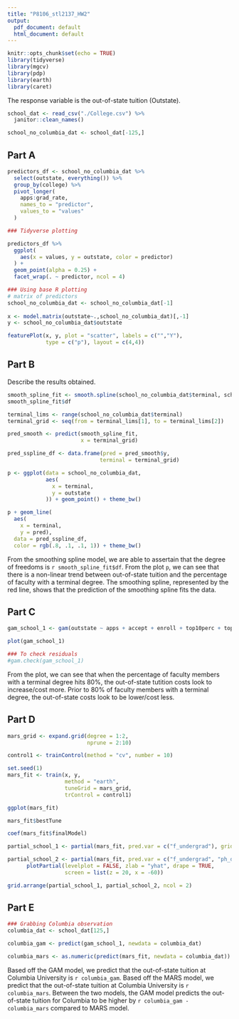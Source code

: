 ```yaml
---
title: "P8106_stl2137_HW2"
output:
  pdf_document: default
  html_document: default
---
```


```r
knitr::opts_chunk$set(echo = TRUE)
library(tidyverse)
library(mgcv)
library(pdp)
library(earth)
library(caret)
```

The response variable is the out-of-state tuition (Outstate). 
```r
school_dat <- read_csv("./College.csv") %>% 
  janitor::clean_names()

school_no_columbia_dat <- school_dat[-125,]
```

## Part A 

```r
predictors_df <- school_no_columbia_dat %>% 
  select(outstate, everything()) %>% 
  group_by(college) %>% 
  pivot_longer(
    apps:grad_rate, 
    names_to = "predictor",
    values_to = "values"
  )

### Tidyverse plotting

predictors_df %>% 
  ggplot(
    aes(x = values, y = outstate, color = predictor)
  ) +
  geom_point(alpha = 0.25) +
  facet_wrap(. ~ predictor, ncol = 4)

### Using base R plotting
# matrix of predictors 
school_no_columbia_dat <- school_no_columbia_dat[-1]
  
x <- model.matrix(outstate~.,school_no_columbia_dat)[,-1]
y <- school_no_columbia_dat$outstate

featurePlot(x, y, plot = "scatter", labels = c("","Y"),
            type = c("p"), layout = c(4,4))
```

## Part B
Describe the results obtained.
```r
smooth_spline_fit <- smooth.spline(school_no_columbia_dat$terminal, school_no_columbia_dat$outstate)
smooth_spline_fit$df

terminal_lims <- range(school_no_columbia_dat$terminal)
terminal_grid <- seq(from = terminal_lims[1], to = terminal_lims[2])

pred_smooth <- predict(smooth_spline_fit, 
                       x = terminal_grid)

pred_sspline_df <- data.frame(pred = pred_smooth$y,
                             terminal = terminal_grid)

p <- ggplot(data = school_no_columbia_dat, 
            aes(
              x = terminal,
              y = outstate
            )) + geom_point() + theme_bw()

p + geom_line(
  aes(
    x = terminal, 
    y = pred), 
  data = pred_sspline_df,
  color = rgb(.8, .1, .1, 1)) + theme_bw()
```

From the smoothing spline model, we are able to assertain that the degree of freedoms is `r smooth_spline_fit$df`. From the plot `p`, we can see that there is a non-linear trend between out-of-state tuition and the percentage of faculty with a terminal degree. The smoothing spline, represented by the red line, shows that the prediction of the smoothing spline fits the data. 

## Part C

```r
gam_school_1 <- gam(outstate ~ apps + accept + enroll + top10perc + top25perc + f_undergrad + p_undergrad + room_board + books + personal + ph_d + s(terminal) + s_f_ratio + perc_alumni + expend + grad_rate, data = school_no_columbia_dat)

plot(gam_school_1)

### To check residuals
#gam.check(gam_school_1)
```

From the plot, we can see that when the percentage of faculty members with a terminal degree hits 80%, the out-of-state tutition costs look to increase/cost more. Prior to 80% of faculty members with a terminal degree, the out-of-state costs look to be lower/cost less. 

## Part D

```r
mars_grid <- expand.grid(degree = 1:2,
                         nprune = 2:10)

control1 <- trainControl(method = "cv", number = 10)

set.seed(1)
mars_fit <- train(x, y, 
                  method = "earth",
                  tuneGrid = mars_grid,
                  trControl = control1)

ggplot(mars_fit)

mars_fit$bestTune

coef(mars_fit$finalModel) 
```

```r
partial_school_1 <- partial(mars_fit, pred.var = c("f_undergrad"), grid.resolution = 10) %>% autoplot()

partial_school_2 <- partial(mars_fit, pred.var = c("f_undergrad", "ph_d"), grid.resolution = 10) %>% 
      plotPartial(levelplot = FALSE, zlab = "yhat", drape = TRUE, 
                  screen = list(z = 20, x = -60))

grid.arrange(partial_school_1, partial_school_2, ncol = 2)
```

## Part E

```r
### Grabbing Columbia observation
columbia_dat <- school_dat[125,]

columbia_gam <- predict(gam_school_1, newdata = columbia_dat)

columbia_mars <- as.numeric(predict(mars_fit, newdata = columbia_dat))

```

Based off the GAM model, we predict that the out-of-state tuition at Columbia University is `r columbia_gam`. Based off the MARS model, we predict that the out-of-state tuition at Columbia University is `r columbia_mars`. Between the two models, the GAM model predicts the out-of-state tuition for Columbia to be higher by `r columbia_gam - columbia_mars` compared to MARS model. 
